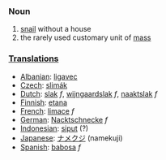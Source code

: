 ===Noun===
# [[snail]] without a house
# the rarely used customary unit of [[mass]]

===[[Translation]]s===
*[[Albanian]]: [[ligavec]]
*[[Czech]]: [[slimák]]
*[[Dutch]]: [[slak]] ''f'', [[wijngaardslak]] ''f'', [[naaktslak]] ''f''
*[[Finnish]]: [[etana]]
*[[French]]: [[limace]] ''f''
*[[German]]: [[Nacktschnecke]] ''f''
*[[Indonesian]]: [[siput]] (?)
*[[Japanese]]: [[ナメクジ]] (namekuji)
*[[Spanish]]: [[babosa]] ''f''